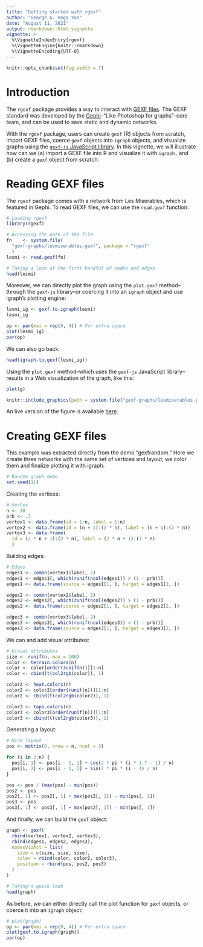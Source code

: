 ```yaml
---
title: "Getting started with rgexf"
author: "George G. Vega Yon"
date: "August 11, 2021"
output: rmarkdown::html_vignette
vignette: >
  %\VignetteIndexEntry{rgexf}
  %\VignetteEngine{knitr::rmarkdown}
  %\VignetteEncoding{UTF-8}
---
```


```r
knitr::opts_chunk$set(fig.width = 7)
```

# Introduction

The `rgexf` package provides a way to interact with [GEXF files](https://gexf.net).
The GEXF standard was developed by the [Gephi](https://gephi.org/)--"Like Photoshop for graphs"--core team, 
and can be used to save static and dynamic networks.

With the `rgexf` package, users can create `gexf` (R) objects from scratch,
import GEXF files, coerce `gexf` objects into `igraph` objects, and
visualize graphs using the [`gexf-js` JavaScript library](https://github.com/raphv/gexf-js).
In this vignette, we will illustrate how can we (a) import a GEXF file into R
and visualize it with `igraph,` and (b) create a `gexf` object from scratch.

# Reading GEXF files

The `rgexf` package comes with a network from Les Misérables, which is
featured in Gephi. To read GEXF files, we can use the `read.gexf` function:

```r
# Loading rgexf
library(rgexf)

# Accessing the path of the file
fn    <- system.file(
  "gexf-graphs/lesmiserables.gexf", package = "rgexf"
  )
lesmi <- read.gexf(fn)

# Taking a look at the first handful of nodes and edges
head(lesmi)
```

Moreover, we can directly plot the graph using the `plot.gexf` method--through
the `gexf-js` library--or coercing it into an `igraph` object and use
igraph's plotting engine:

```r
lesmi_ig <- gexf.to.igraph(lesmi)
lesmi_ig

op <- par(mai = rep(0, 4)) # For extra space
plot(lesmi_ig)
par(op)
```

We can also go back:

```r
head(igraph.to.gexf(lesmi_ig))
```


Using the `plot.gexf` method--which uses the `gexf-js` JavaScript library--results
in a Web visualization of the graph, like this:

```r
plot(g)
```

```r
knitr::include_graphics(path = system.file("gexf-graphs/lesmiserables.png", package="rgexf"))
```

An live version of the figure is available [here](https://gvegayon.github.io/rgexf/lesmiserables/).

# Creating GEXF files

This example was extracted directly from the demo "gexfrandom." Here
we create three networks with the same set of vertices and layout,
we color them and finalize plotting it with igraph.

```r
# Random graph demo
set.seed(11)
```

Creating the vertices:

```r
# Vertex
n <- 30
prb <- .3
vertex1 <- data.frame(id = 1:n, label = 1:n)
vertex2 <- data.frame(id = (n + 1):(2 * n), label = (n + 1):(2 * n))
vertex3 <- data.frame(
  id = (2 * n + 1):(3 * n), label = (2 * n + 1):(3 * n)
  )
```

Building edges:

```r
# Edges
edges1 <- combn(vertex1$label, 2)
edges1 <- edges1[, which(runif(ncol(edges1)) > (1 - prb))]
edges1 <- data.frame(source = edges1[1, ], target = edges1[2, ])

edges2 <- combn(vertex2$label, 2)
edges2 <- edges2[, which(runif(ncol(edges2)) > (1 - prb))]
edges2 <- data.frame(source = edges2[1, ], target = edges2[2, ])

edges3 <- combn(vertex3$label, 2)
edges3 <- edges3[, which(runif(ncol(edges3)) > (1 - prb))]
edges3 <- data.frame(source = edges3[1, ], target = edges3[2, ])
```

We can and add visual attributes:

```r
# Visual attributes
size <- runif(n, max = 100)
color <- terrain.colors(n)
color <- color[order(runif(n))][1:n]
color <- cbind(t(col2rgb(color)), 1)

color2 <- heat.colors(n)
color2 <- color2[order(runif(n))][1:n]
color2 <- cbind(t(col2rgb(color2)), 1)

color3 <- topo.colors(n)
color3 <- color3[order(runif(n))][1:n]
color3 <- cbind(t(col2rgb(color3)), 1)
```

Generating a layout:

```r
# Nice layout
pos <- matrix(0, nrow = n, ncol = 3)

for (i in 2:n) {
  pos[i, 1] <- pos[i - 1, 1] + cos(2 * pi * (i * 1.7 - 1) / n)
  pos[i, 2] <- pos[i - 1, 2] + sin(2 * pi * (i - 1) / n)
}

pos <- pos / (max(pos) - min(pos))
pos2 <- pos
pos2[, 1] <- pos2[, 1] + max(pos2[, 1]) - min(pos[, 1])
pos3 <- pos
pos3[, 1] <- pos3[, 1] + max(pos2[, 1]) - min(pos[, 1])
```

And finally, we can build the `gexf` object:

```r
graph <- gexf(
  rbind(vertex1, vertex2, vertex3),
  rbind(edges1, edges2, edges3),
  nodesVizAtt = list(
    size = c(size, size, size),
    color = rbind(color, color2, color3),
    position = rbind(pos, pos2, pos3)
  )
)

# Taking a quick look
head(graph)
```

As before, we can either directly call the plot function
for `gexf` objects, or coerce it into an `igraph` object:

```r
# plot(graph) 
op <- par(mai = rep(0, 4)) # For extra space
plot(gexf.to.igraph(graph))
par(op)
```


